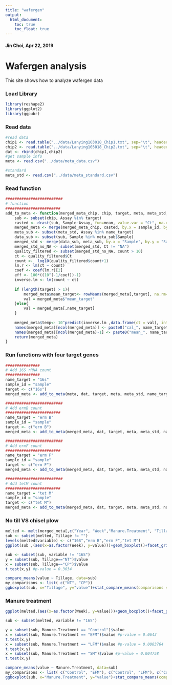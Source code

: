 ```yaml
---
title: "wafergen"
output: 
  html_document:
    toc: true
    toc_float: true
---
```


#### Jin Choi, Apr 22, 2019
# Wafergen analysis
This site shows how to analyze wafergen data

### Load Library
```r
library(reshape2)
library(ggplot2)
library(ggpubr)
```

### Read data
```r
#read data 
chip1 <- read.table("../data/Lanying103018_Chip1.txt", sep="\t", header=T)[,c("Assay","Sample","Ct")]
chip2 <- read.table("../data/Lanying103018_Chip2.txt", sep="\t", header=T)[,c("Assay","Sample","Ct")]
dat <- rbind(chip1,chip2)
#get sample info
meta <- read.csv("../data/meta_data.csv")

#standard
meta_std <- read.csv("../data/meta_standard.csv")
```


### Read function
```r
#########################
# function
########################
add_to_meta <- function(merged_meta_chip, chip, target, meta, meta_std, name_target, sample_id){
	sub <- subset(chip, Assay %in% target)
	casted <- dcast(sub, Sample~Assay, fun=mean, value.var = "Ct", na.rm=T)
	merged_meta <- merge(merged_meta_chip, casted, by.x = sample_id, by.y="Sample")
	meta_sub <- subset(meta_std, Assay %in% name_target)
	data_sub <- subset(sub, Sample %in% meta_sub$Sample)
	merged_std <- merge(data_sub, meta_sub, by.x = "Sample", by.y = "Sample", all.x=T)
	merged_std_no_NA <- subset(merged_std, Ct != "NA")
	quality_filtered <- subset(merged_std_no_NA, count > 10)
	ct <- quality_filtered$Ct 
	count <-  log10(quality_filtered$count+1)
	lm.r <- lm(ct ~ count)
	coef <- coef(lm.r)[2]
	eff <- 100*((10^(-1/coef))-1)
	inverse.lm <- lm(count ~ ct)
	
	if (length(target) > 1){
		merged_meta$mean_target<- rowMeans(merged_meta[,target], na.rm=T)
		val = merged_meta$"mean_target"
	}else{
		val = merged_meta[,name_target]
	}
	
	merged_meta$temp<- 10^predict(inverse.lm ,data.frame(ct = val), interval = "predict")[,1]
	names(merged_meta)[ncol(merged_meta)] <- paste0("cal_", name_target)
	names(merged_meta)[ncol(merged_meta)-1] <- paste0("mean_", name_target)
	return(merged_meta)
}
```

### Run functions with four target genes
```r
###############
# Add 16S rRNA count
###############
name_target = "16s"
sample_id = "sample"
target <- c("16s")
merged_meta <- add_to_meta(meta, dat, target, meta, meta_std, name_target, sample_id)

#########################
# Add ermB count
########################
name_target = "erm B"
sample_id = "sample"
target <- c("erm B")
merged_meta <- add_to_meta(merged_meta, dat, target, meta, meta_std, name_target, sample_id)

#########################
# Add ermF count
########################
name_target = "erm F"
sample_id = "sample"
target <- c("erm F")
merged_meta <- add_to_meta(merged_meta, dat, target, meta, meta_std, name_target, sample_id)

#########################
# Add tetM count
########################
name_target = "tet M"
sample_id = "sample"
target <- c("tet M")
merged_meta <- add_to_meta(merged_meta, dat, target, meta, meta_std, name_target, sample_id)
```


### No till VS chisel plow
```R
melted <- melt(merged_meta[,c("Year", "Week","Manure.Treatment", "Tillage","cal_16s","cal_erm B","cal_erm F","cal_tet M")], id = c("Year", "Week","Manure.Treatment", "Tillage"))
sub <- subset(melted, Tillage != "")
levels(melted$variable) <- c("16S","erm B","erm F","tet M")
ggplot(sub ,(aes(x=as.factor(Week), y=value)))+geom_boxplot()+facet_grid(Tillage~variable)+scale_y_continuous(trans='log10')+theme_bw()+theme(axis.text.x = element_text(angle=90))+labs(x="Week",y="Log 10 gene copies")
```




```R
sub <- subset(sub, variable != "16S")
y = subset(sub, Tillage=="NT")$value
x = subset(sub, Tillage=="CP")$value
t.test(x,y) #p-value = 0.3034
```
```R
compare_means(value ~ Tillage, data=sub)
my_comparisons <- list( c("NT", "CP"))
ggboxplot(sub, x="Tillage", y="value")+stat_compare_means(comparisons = my_comparisons)+scale_y_continuous(trans='log10')+labs(x="Manure Treatment",y="Log 10 gene copies")+stat_compare_means(label.y = 3.5)
```


### Manure treatment
```R
ggplot(melted,(aes(x=as.factor(Week), y=value)))+geom_boxplot()+facet_grid(Manure.Treatment~variable)+scale_y_continuous(trans='log10')+theme_bw()+theme(axis.text.x = element_text(angle=90))+labs(x="Week",y="Log 10 gene copies")
```

```R
sub <- subset(melted, variable != "16S")

y = subset(sub, Manure.Treatment == "Control")$value
x = subset(sub, Manure.Treatment == "EFM")$value #p-value = 0.0643
t.test(x,y)
x = subset(sub, Manure.Treatment == "LFM")$value #p-value = 0.0003764
t.test(x,y)
x = subset(sub, Manure.Treatment == "SM")$value #p-value = 0.004758
t.test(x,y)
```
```R
compare_means(value ~ Manure.Treatment, data=sub)
my_comparisons <- list( c("Control", "EFM"), c("Control", "LFM"), c("Control", "SM"))
ggboxplot(sub, x="Manure.Treatment", y="value")+stat_compare_means(comparisons = my_comparisons)+scale_y_continuous(trans='log10')+labs(x="Manure Treatment",y="Log 10 gene copies")+stat_compare_means(label.y = 6.5)
```





